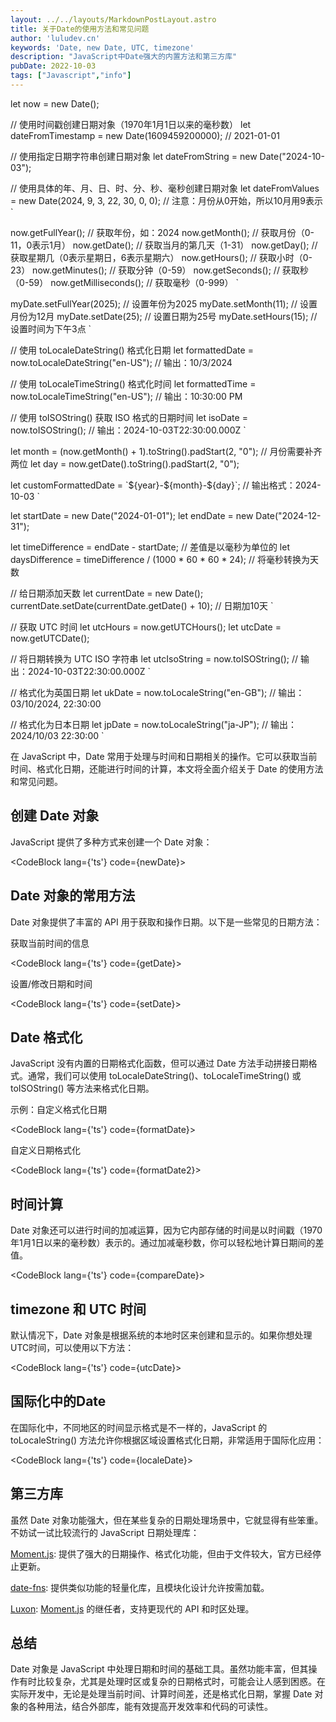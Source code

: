 ```yaml
---
layout: ../../layouts/MarkdownPostLayout.astro
title: 关于Date的使用方法和常见问题
author: 'luludev.cn'
keywords: 'Date, new Date, UTC, timezone'
description: "JavaScript中Date强大的内置方法和第三方库"
pubDate: 2022-10-03
tags: ["Javascript","info"]
---
```



let now = new Date();

// 使用时间戳创建日期对象（1970年1月1日以来的毫秒数）
let dateFromTimestamp = new Date(1609459200000); // 2021-01-01

// 使用指定日期字符串创建日期对象
let dateFromString = new Date("2024-10-03");

// 使用具体的年、月、日、时、分、秒、毫秒创建日期对象
let dateFromValues = new Date(2024, 9, 3, 22, 30, 0, 0); // 注意：月份从0开始，所以10月用9表示
`


now.getFullYear();   // 获取年份，如：2024
now.getMonth();      // 获取月份（0-11，0表示1月）
now.getDate();       // 获取当月的第几天（1-31）
now.getDay();        // 获取星期几（0表示星期日，6表示星期六）
now.getHours();      // 获取小时（0-23）
now.getMinutes();    // 获取分钟（0-59）
now.getSeconds();    // 获取秒（0-59）
now.getMilliseconds(); // 获取毫秒（0-999）
`


myDate.setFullYear(2025); // 设置年份为2025
myDate.setMonth(11);      // 设置月份为12月
myDate.setDate(25);       // 设置日期为25号
myDate.setHours(15);      // 设置时间为下午3点
`


// 使用 toLocaleDateString() 格式化日期
let formattedDate = now.toLocaleDateString("en-US");  // 输出：10/3/2024

// 使用 toLocaleTimeString() 格式化时间
let formattedTime = now.toLocaleTimeString("en-US");  // 输出：10:30:00 PM

// 使用 toISOString() 获取 ISO 格式的日期时间
let isoDate = now.toISOString();  // 输出：2024-10-03T22:30:00.000Z
`

let month = (now.getMonth() + 1).toString().padStart(2, "0");  // 月份需要补齐两位
let day = now.getDate().toString().padStart(2, "0");

let customFormattedDate = \`\${year}-\${month}-\${day}\`;  // 输出格式：2024-10-03
`

let startDate = new Date("2024-01-01");
let endDate = new Date("2024-12-31");

let timeDifference = endDate - startDate;  // 差值是以毫秒为单位的
let daysDifference = timeDifference / (1000 * 60 * 60 * 24);  // 将毫秒转换为天数

// 给日期添加天数
let currentDate = new Date();
currentDate.setDate(currentDate.getDate() + 10);  // 日期加10天
`


// 获取 UTC 时间
let utcHours = now.getUTCHours();
let utcDate = now.getUTCDate();

// 将日期转换为 UTC ISO 字符串
let utcIsoString = now.toISOString();  // 输出：2024-10-03T22:30:00.000Z
`


// 格式化为英国日期
let ukDate = now.toLocaleString("en-GB");  // 输出：03/10/2024, 22:30:00

// 格式化为日本日期
let jpDate = now.toLocaleString("ja-JP");  // 输出：2024/10/03 22:30:00
`


在 JavaScript 中，Date 常用于处理与时间和日期相关的操作。它可以获取当前时间、格式化日期，还能进行时间的计算，本文将全面介绍关于 Date 的使用方法和常见问题。

## 创建 Date 对象

JavaScript 提供了多种方式来创建一个 Date 对象：

<CodeBlock lang={'ts'} code={newDate}></CodeBlock>

## Date 对象的常用方法

Date 对象提供了丰富的 API 用于获取和操作日期。以下是一些常见的日期方法：

获取当前时间的信息

<CodeBlock lang={'ts'} code={getDate}></CodeBlock>

设置/修改日期和时间

<CodeBlock lang={'ts'} code={setDate}></CodeBlock>


## Date 格式化

JavaScript 没有内置的日期格式化函数，但可以通过 Date 方法手动拼接日期格式。通常，我们可以使用 toLocaleDateString()、toLocaleTimeString() 或 toISOString() 等方法来格式化日期。

示例：自定义格式化日期

<CodeBlock lang={'ts'} code={formatDate}></CodeBlock>

自定义日期格式化

<CodeBlock lang={'ts'} code={formatDate2}></CodeBlock>

## 时间计算

Date 对象还可以进行时间的加减运算，因为它内部存储的时间是以时间戳（1970年1月1日以来的毫秒数）表示的。通过加减毫秒数，你可以轻松地计算日期间的差值。

<CodeBlock lang={'ts'} code={compareDate}></CodeBlock>

## timezone 和 UTC 时间

默认情况下，Date 对象是根据系统的本地时区来创建和显示的。如果你想处理 UTC时间，可以使用以下方法：

<CodeBlock lang={'ts'} code={utcDate}></CodeBlock>

## 国际化中的Date

在国际化中，不同地区的时间显示格式是不一样的，JavaScript 的 toLocaleString() 方法允许你根据区域设置格式化日期，非常适用于国际化应用：

<CodeBlock lang={'ts'} code={localeDate}></CodeBlock>

## 第三方库

虽然 Date 对象功能强大，但在某些复杂的日期处理场景中，它就显得有些笨重。不妨试一试比较流行的 JavaScript 日期处理库：

[Moment.js](https://momentjs.cn/): 提供了强大的日期操作、格式化功能，但由于文件较大，官方已经停止更新。

[date-fns](https://date-fns.org/): 提供类似功能的轻量化库，且模块化设计允许按需加载。

[Luxon](https://luxon.nodejs.cn/): [Moment.js](https://momentjs.cn/) 的继任者，支持更现代的 API 和时区处理。

## 总结

Date 对象是 JavaScript 中处理日期和时间的基础工具。虽然功能丰富，但其操作有时比较复杂，尤其是处理时区或复杂的日期格式时，可能会让人感到困惑。在实际开发中，无论是处理当前时间、计算时间差，还是格式化日期，掌握 Date 对象的各种用法，结合外部库，能有效提高开发效率和代码的可读性。
